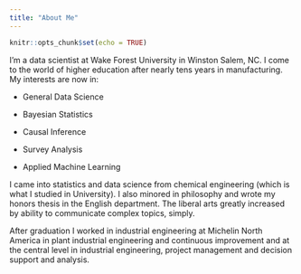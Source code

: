 ```yaml
---
title: "About Me"
---
```


```r
knitr::opts_chunk$set(echo = TRUE)
```

I'm a data scientist at Wake Forest University in Winston Salem, NC. I come to the world of higher education after nearly tens years in manufacturing. My interests are now in: 

* General Data Science

* Bayesian Statistics

* Causal Inference

* Survey Analysis

* Applied Machine Learning

I came into statistics and data science from chemical engineering (which is what I studied in University). I also minored in philosophy and wrote my honors thesis in the English department. The liberal arts greatly increased by ability to communicate complex topics, simply. 

After graduation I worked in industrial engineering at Michelin North America in plant industrial engineering and continuous improvement and at the central level in industrial engineering, project management and decision support and analysis. 